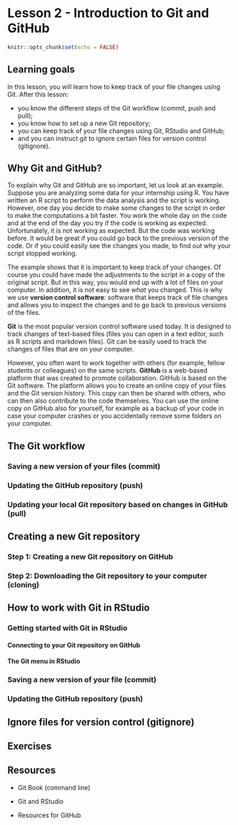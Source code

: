 # Lesson 2 - Introduction to Git and GitHub

```r
knitr::opts_chunk$set(echo = FALSE)
```

## Learning goals

In this lesson, you will learn how to keep track of your file changes using Git. After this lesson:

- you know the different steps of the Git workflow (commit, push and pull);
- you know how to set up a new Git repository; 
- you can keep track of your file changes using Git, RStudio and GitHub;
- and you can instruct git to ignore certain files for version control (gitignore).


## Why Git and GitHub?

To explain why Git and GitHub are so important, let us look at an example. Suppose you are analyzing some data for your internship using R. You have written an R script to perform the data analysis and the script is working. However, one day you decide to make some changes to the script in order to make the computations a bit faster. You work the whole day on the code and at the end of the day you try if the code is working as expected. Unfortunately, it is not working as expected. But the code was working before. It would be great if you could go back to the previous version of the code. Or if you could easily see the changes you made, to find out why your script stopped working. 

The example shows that it is important to keep track of your changes. Of course you could have made the adjustments to the script in a copy of the original script. But in this way, you would end up with a lot of files on your computer. In addition, it is not easy to see *what* you changed. This is why we use **version control software**: software that keeps track of file changes and allows you to inspect the changes and to go back to previous versions of the files.

**Git** is the most popular version control software used today. It is designed to track changes of text-based files (files you can open in a text editor, such as R scripts and markdown files). Git can be easily used to track the changes of files that are on your computer. 

However, you often want to work together with others (for example, fellow students or colleagues) on the same scripts. **GitHub** is a web-based platform that was created to promote collaboration. GitHub is based on the Git software. The platform allows you to create an online copy of your files and the Git version history. This copy can then be shared with others, who can then also contribute to the code themselves. You can use the online copy on GitHub also for yourself, for example as a backup of your code in case your computer crashes or you accidentally remove some folders on your computer.     


## The Git workflow



### Saving a new version of your files (commit)

### Updating the GitHub repository (push)

### Updating your local Git repository based on changes in GitHub (pull)




## Creating a new Git repository

### Step 1: Creating a new Git repository on GitHub

### Step 2: Downloading the Git repository to your computer (cloning)




## How to work with Git in RStudio

### Getting started with Git in RStudio

#### Connecting to your Git repository on GitHub

#### The Git menu in RStudio

### Saving a new version of your file (commit)

### Updating the GitHub repository (push)




## Ignore files for version control (gitignore)




## Exercises




## Resources

- Git Book (command line)

- Git and RStudio

- Resources for GitHub

